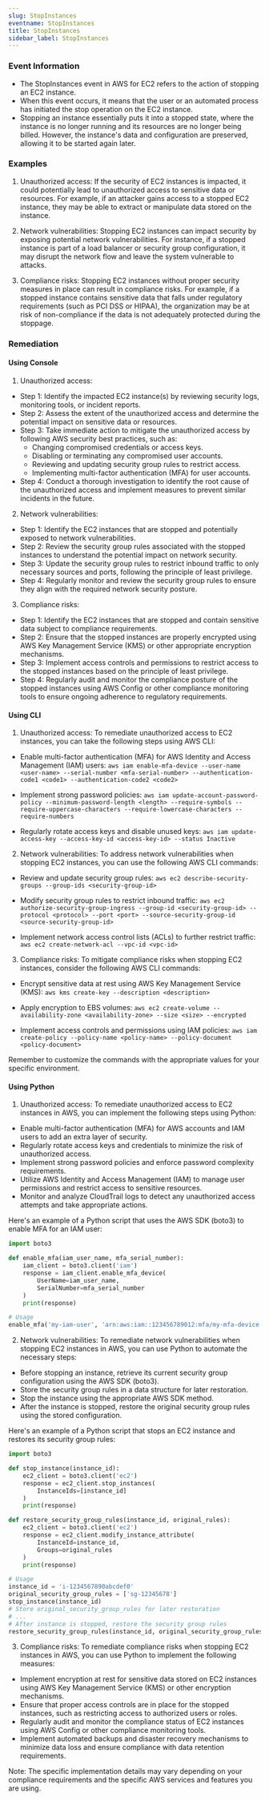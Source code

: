 ```yaml
--- 
slug: StopInstances
eventname: StopInstances
title: StopInstances
sidebar_label: StopInstances
---
```

                       
### Event Information

- The StopInstances event in AWS for EC2 refers to the action of stopping an EC2 instance. 
- When this event occurs, it means that the user or an automated process has initiated the stop operation on the EC2 instance. 
- Stopping an instance essentially puts it into a stopped state, where the instance is no longer running and its resources are no longer being billed. However, the instance's data and configuration are preserved, allowing it to be started again later.


### Examples

1. Unauthorized access: If the security of EC2 instances is impacted, it could potentially lead to unauthorized access to sensitive data or resources. For example, if an attacker gains access to a stopped EC2 instance, they may be able to extract or manipulate data stored on the instance.

2. Network vulnerabilities: Stopping EC2 instances can impact security by exposing potential network vulnerabilities. For instance, if a stopped instance is part of a load balancer or security group configuration, it may disrupt the network flow and leave the system vulnerable to attacks.

3. Compliance risks: Stopping EC2 instances without proper security measures in place can result in compliance risks. For example, if a stopped instance contains sensitive data that falls under regulatory requirements (such as PCI DSS or HIPAA), the organization may be at risk of non-compliance if the data is not adequately protected during the stoppage.

### Remediation

#### Using Console

1. Unauthorized access:
- Step 1: Identify the impacted EC2 instance(s) by reviewing security logs, monitoring tools, or incident reports.
- Step 2: Assess the extent of the unauthorized access and determine the potential impact on sensitive data or resources.
- Step 3: Take immediate action to mitigate the unauthorized access by following AWS security best practices, such as:
  - Changing compromised credentials or access keys.
  - Disabling or terminating any compromised user accounts.
  - Reviewing and updating security group rules to restrict access.
  - Implementing multi-factor authentication (MFA) for user accounts.
- Step 4: Conduct a thorough investigation to identify the root cause of the unauthorized access and implement measures to prevent similar incidents in the future.

2. Network vulnerabilities:
- Step 1: Identify the EC2 instances that are stopped and potentially exposed to network vulnerabilities.
- Step 2: Review the security group rules associated with the stopped instances to understand the potential impact on network security.
- Step 3: Update the security group rules to restrict inbound traffic to only necessary sources and ports, following the principle of least privilege.
- Step 4: Regularly monitor and review the security group rules to ensure they align with the required network security posture.

3. Compliance risks:
- Step 1: Identify the EC2 instances that are stopped and contain sensitive data subject to compliance requirements.
- Step 2: Ensure that the stopped instances are properly encrypted using AWS Key Management Service (KMS) or other appropriate encryption mechanisms.
- Step 3: Implement access controls and permissions to restrict access to the stopped instances based on the principle of least privilege.
- Step 4: Regularly audit and monitor the compliance posture of the stopped instances using AWS Config or other compliance monitoring tools to ensure ongoing adherence to regulatory requirements.

#### Using CLI

1. Unauthorized access: To remediate unauthorized access to EC2 instances, you can take the following steps using AWS CLI:

- Enable multi-factor authentication (MFA) for AWS Identity and Access Management (IAM) users: `aws iam enable-mfa-device --user-name <user-name> --serial-number <mfa-serial-number> --authentication-code1 <code1> --authentication-code2 <code2>`

- Implement strong password policies: `aws iam update-account-password-policy --minimum-password-length <length> --require-symbols --require-uppercase-characters --require-lowercase-characters --require-numbers`

- Regularly rotate access keys and disable unused keys: `aws iam update-access-key --access-key-id <access-key-id> --status Inactive`

2. Network vulnerabilities: To address network vulnerabilities when stopping EC2 instances, you can use the following AWS CLI commands:

- Review and update security group rules: `aws ec2 describe-security-groups --group-ids <security-group-id>`

- Modify security group rules to restrict inbound traffic: `aws ec2 authorize-security-group-ingress --group-id <security-group-id> --protocol <protocol> --port <port> --source-security-group-id <source-security-group-id>`

- Implement network access control lists (ACLs) to further restrict traffic: `aws ec2 create-network-acl --vpc-id <vpc-id>`

3. Compliance risks: To mitigate compliance risks when stopping EC2 instances, consider the following AWS CLI commands:

- Encrypt sensitive data at rest using AWS Key Management Service (KMS): `aws kms create-key --description <description>`

- Apply encryption to EBS volumes: `aws ec2 create-volume --availability-zone <availability-zone> --size <size> --encrypted`

- Implement access controls and permissions using IAM policies: `aws iam create-policy --policy-name <policy-name> --policy-document <policy-document>`

Remember to customize the commands with the appropriate values for your specific environment.

#### Using Python

1. Unauthorized access: To remediate unauthorized access to EC2 instances in AWS, you can implement the following steps using Python:

- Enable multi-factor authentication (MFA) for AWS accounts and IAM users to add an extra layer of security.
- Regularly rotate access keys and credentials to minimize the risk of unauthorized access.
- Implement strong password policies and enforce password complexity requirements.
- Utilize AWS Identity and Access Management (IAM) to manage user permissions and restrict access to sensitive resources.
- Monitor and analyze CloudTrail logs to detect any unauthorized access attempts and take appropriate actions.

Here's an example of a Python script that uses the AWS SDK (boto3) to enable MFA for an IAM user:

```python
import boto3

def enable_mfa(iam_user_name, mfa_serial_number):
    iam_client = boto3.client('iam')
    response = iam_client.enable_mfa_device(
        UserName=iam_user_name,
        SerialNumber=mfa_serial_number
    )
    print(response)

# Usage
enable_mfa('my-iam-user', 'arn:aws:iam::123456789012:mfa/my-mfa-device')
```

2. Network vulnerabilities: To remediate network vulnerabilities when stopping EC2 instances in AWS, you can use Python to automate the necessary steps:

- Before stopping an instance, retrieve its current security group configuration using the AWS SDK (boto3).
- Store the security group rules in a data structure for later restoration.
- Stop the instance using the appropriate AWS SDK method.
- After the instance is stopped, restore the original security group rules using the stored configuration.

Here's an example of a Python script that stops an EC2 instance and restores its security group rules:

```python
import boto3

def stop_instance(instance_id):
    ec2_client = boto3.client('ec2')
    response = ec2_client.stop_instances(
        InstanceIds=[instance_id]
    )
    print(response)

def restore_security_group_rules(instance_id, original_rules):
    ec2_client = boto3.client('ec2')
    response = ec2_client.modify_instance_attribute(
        InstanceId=instance_id,
        Groups=original_rules
    )
    print(response)

# Usage
instance_id = 'i-1234567890abcdef0'
original_security_group_rules = ['sg-12345678']
stop_instance(instance_id)
# Store original_security_group_rules for later restoration
# ...
# After instance is stopped, restore the security group rules
restore_security_group_rules(instance_id, original_security_group_rules)
```

3. Compliance risks: To remediate compliance risks when stopping EC2 instances in AWS, you can use Python to implement the following measures:

- Implement encryption at rest for sensitive data stored on EC2 instances using AWS Key Management Service (KMS) or other encryption mechanisms.
- Ensure that proper access controls are in place for the stopped instances, such as restricting access to authorized users or roles.
- Regularly audit and monitor the compliance status of EC2 instances using AWS Config or other compliance monitoring tools.
- Implement automated backups and disaster recovery mechanisms to minimize data loss and ensure compliance with data retention requirements.

Note: The specific implementation details may vary depending on your compliance requirements and the specific AWS services and features you are using.


 
